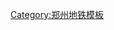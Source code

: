 {{鐵道路線|lua=1|铁道系统=郑州地铁
|模板名稱=郑州地铁2号线
|名稱=[[郑州地铁2号线]]
|代表色={{郑州地铁颜色|2|s}}
|背景顏色=#FFFFFF
|車站列表= 
贾河 ~ 惠济区政府 ~ 毛庄 ~ 黄河迎宾馆 ~ 金洼 ~ 金达路 ~ 刘庄 ~ 柳林 ~ 沙门 ~ 北三环 ~ 东风路 ~ 关虎屯 ~ 黄河路 ~ 紫荆山 ~ 东大街 ~ 陇海东路 ~ 二里岗 ~ 南五里堡 ~ 花寨 ~ 南三环 ~ 站马屯 ~ 南四环 ~ %直通运营至[[郑州地铁城郊线|城郊线]] →%
}}<noinclude>
[[Category:郑州地铁模板]]
</noinclude>